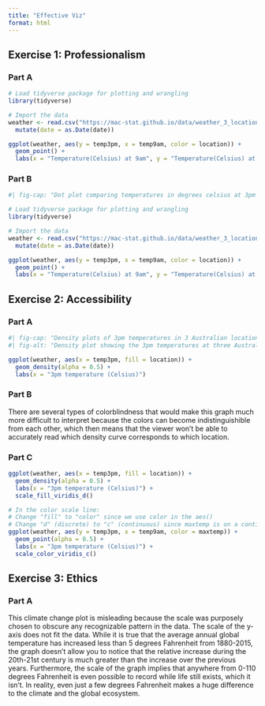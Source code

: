 ```yaml
---
title: "Effective Viz"
format: html
---
```


## Exercise 1: Professionalism

### Part A

```r
# Load tidyverse package for plotting and wrangling
library(tidyverse)

# Import the data
weather <- read.csv("https://mac-stat.github.io/data/weather_3_locations.csv") |> 
  mutate(date = as.Date(date))

ggplot(weather, aes(y = temp3pm, x = temp9am, color = location)) + 
  geom_point() + 
  labs(x = "Temperature(Celsius) at 9am", y = "Temperature(Celsius) at 3pm", title = "Temperature at 3pm vs 9am", color = "Location")  
```

### Part B

```r
#| fig-cap: "Dot plot comparing temperatures in degrees celsius at 3pm versus 9am, across three different locations."

# Load tidyverse package for plotting and wrangling
library(tidyverse)

# Import the data
weather <- read.csv("https://mac-stat.github.io/data/weather_3_locations.csv") |> 
  mutate(date = as.Date(date))

ggplot(weather, aes(y = temp3pm, x = temp9am, color = location)) + 
  geom_point() + 
  labs(x = "Temperature(Celsius) at 9am", y = "Temperature(Celsius) at 3pm", color = "Location")
```

## Exercise 2: Accessibility

### Part A

```r
#| fig-cap: "Density plots of 3pm temperatures in 3 Australian locations. Source: https://mac-stat.github.io/data/weather_3_locations.csv"
#| fig-alt: "Density plot showing the 3pm temperatures at three Australian locations: Hobart, Uluru, and Wollongong. The temperatures are most consistent at Wollongong and most varied at Uluru. The highest temperatures tend to be at Uluru, and the lowest are mostly at Hobart."

ggplot(weather, aes(x = temp3pm, fill = location)) + 
  geom_density(alpha = 0.5) + 
  labs(x = "3pm temperature (Celsius)")  
```

### Part B

There are several types of colorblindness that would make this graph much more difficult to interpret because the colors can become indistinguishible from each other, which then means that the viewer won't be able to accurately read which density curve corresponds to which location. 

### Part C

```r
ggplot(weather, aes(x = temp3pm, fill = location)) + 
  geom_density(alpha = 0.5) + 
  labs(x = "3pm temperature (Celsius)") + 
  scale_fill_viridis_d()    
```

```r
# In the color scale line:
# Change "fill" to "color" since we use color in the aes()
# Change "d" (discrete) to "c" (continuous) since maxtemp is on a continuous scale
ggplot(weather, aes(y = temp3pm, x = temp9am, color = maxtemp)) + 
  geom_point(alpha = 0.5) + 
  labs(x = "3pm temperature (Celsius)") + 
  scale_color_viridis_c()
```

## Exercise 3: Ethics

### Part A
This climate change plot is misleading because the scale was purposely chosen to obscure any recognizable pattern in the data. The scale of the y-axis does not fit the data. While it is true that the average annual global temperature has increased less than 5 degrees Fahrenheit from 1880-2015, the graph doesn't allow you to notice that the relative increase during the 20th-21st century is much greater than the increase over the previous years. Furthermore, the scale of the graph implies that anywhere from 0-110 degrees Fahrenheit is even possible to record while life still exists, which it isn't. In reality, even just a few degrees Fahrenheit makes a huge difference to the climate and the global ecosystem.

